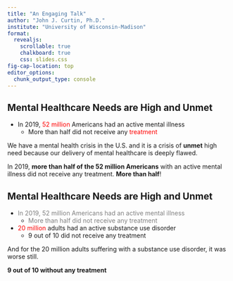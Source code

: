 ```yaml
---
title: "An Engaging Talk" 
author: "John J. Curtin, Ph.D."
institute: "University of Wisconsin-Madison"
format: 
  revealjs:
    scrollable: true
    chalkboard: true
    css: slides.css
fig-cap-location: top
editor_options: 
  chunk_output_type: console
---
```

## Mental Healthcare Needs are High and Unmet {.smaller}

- In 2019, [52 million]{style="color: red;"} Americans had an active mental illness
  - More than half did not receive any [treatment]{style="color: red;"}

::: {.notes}
We have a mental health crisis in the U.S. and it is a crisis of **unmet** high need because our delivery of mental healthcare is deeply flawed. 

In 2019, **more than half of the 52 million Americans** with an active mental illness did not receive any treatment. **More than half**!
:::



## Mental Healthcare Needs are High and Unmet {.smaller}

- [In 2019, 52 million Americans had an active mental illness]{style="color: grey;"}
  - [More than half did not receive any treatment]{style="color: grey;"}


- [20 million]{style="color: red;"} adults had an active substance use disorder
  - 9 out of 10 did not receive any treatment


::: {.notes}


And for the 20 million adults suffering with a substance use disorder, it was worse still.

**9 out of 10 without any treatment**
:::



